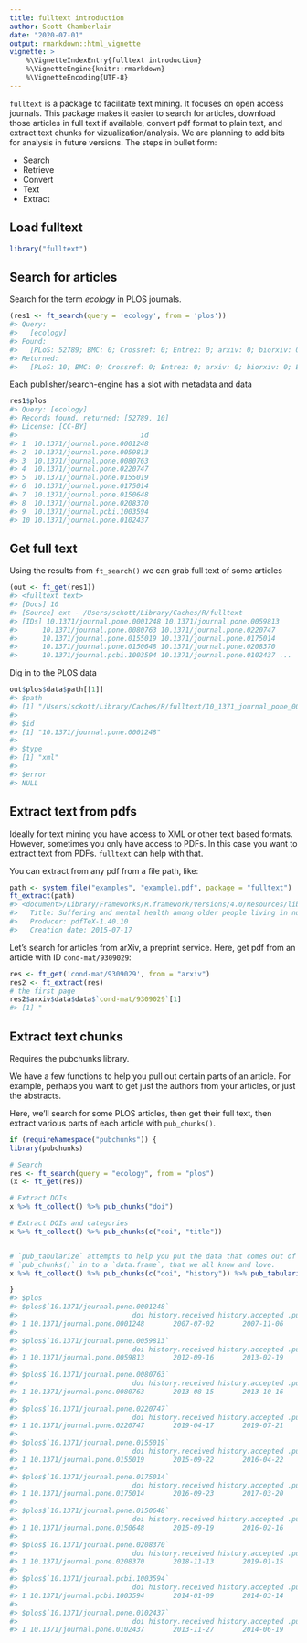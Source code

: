 ```yaml
---
title: fulltext introduction
author: Scott Chamberlain
date: "2020-07-01"
output: rmarkdown::html_vignette
vignette: >
    %\VignetteIndexEntry{fulltext introduction}
    %\VignetteEngine{knitr::rmarkdown}
    %\VignetteEncoding{UTF-8}
---
```




`fulltext` is a package to facilitate text mining. It focuses on open access journals. This package makes it easier to search for articles, download those articles in full text if available, convert pdf format to plain text, and extract text chunks for vizualization/analysis. We are planning to add bits for analysis in future versions. The steps in bullet form:

* Search
* Retrieve
* Convert
* Text
* Extract

## Load fulltext


```r
library("fulltext")
```

## Search for articles

Search for the term _ecology_ in PLOS journals.


```r
(res1 <- ft_search(query = 'ecology', from = 'plos'))
#> Query:
#>   [ecology] 
#> Found:
#>   [PLoS: 52789; BMC: 0; Crossref: 0; Entrez: 0; arxiv: 0; biorxiv: 0; Europe PMC: 0; Scopus: 0; Microsoft: 0] 
#> Returned:
#>   [PLoS: 10; BMC: 0; Crossref: 0; Entrez: 0; arxiv: 0; biorxiv: 0; Europe PMC: 0; Scopus: 0; Microsoft: 0]
```

Each publisher/search-engine has a slot with metadata and data


```r
res1$plos
#> Query: [ecology] 
#> Records found, returned: [52789, 10] 
#> License: [CC-BY] 
#>                              id
#> 1  10.1371/journal.pone.0001248
#> 2  10.1371/journal.pone.0059813
#> 3  10.1371/journal.pone.0080763
#> 4  10.1371/journal.pone.0220747
#> 5  10.1371/journal.pone.0155019
#> 6  10.1371/journal.pone.0175014
#> 7  10.1371/journal.pone.0150648
#> 8  10.1371/journal.pone.0208370
#> 9  10.1371/journal.pcbi.1003594
#> 10 10.1371/journal.pone.0102437
```

## Get full text

Using the results from `ft_search()` we can grab full text of some articles


```r
(out <- ft_get(res1))
#> <fulltext text>
#> [Docs] 10 
#> [Source] ext - /Users/sckott/Library/Caches/R/fulltext 
#> [IDs] 10.1371/journal.pone.0001248 10.1371/journal.pone.0059813
#>      10.1371/journal.pone.0080763 10.1371/journal.pone.0220747
#>      10.1371/journal.pone.0155019 10.1371/journal.pone.0175014
#>      10.1371/journal.pone.0150648 10.1371/journal.pone.0208370
#>      10.1371/journal.pcbi.1003594 10.1371/journal.pone.0102437 ...
```

Dig in to the PLOS data


```r
out$plos$data$path[[1]]
#> $path
#> [1] "/Users/sckott/Library/Caches/R/fulltext/10_1371_journal_pone_0001248.xml"
#> 
#> $id
#> [1] "10.1371/journal.pone.0001248"
#> 
#> $type
#> [1] "xml"
#> 
#> $error
#> NULL
```

## Extract text from pdfs

Ideally for text mining you have access to XML or other text based formats. However, 
sometimes you only have access to PDFs. In this case you want to extract text 
from PDFs. `fulltext` can help with that. 

You can extract from any pdf from a file path, like:


```r
path <- system.file("examples", "example1.pdf", package = "fulltext")
ft_extract(path)
#> <document>/Library/Frameworks/R.framework/Versions/4.0/Resources/library/fulltext/examples/example1.pdf
#>   Title: Suffering and mental health among older people living in nursing homes---a mixed-methods study
#>   Producer: pdfTeX-1.40.10
#>   Creation date: 2015-07-17
```

Let's search for articles from arXiv, a preprint service. Here, get pdf from 
an article with ID `cond-mat/9309029`:


```r
res <- ft_get('cond-mat/9309029', from = "arxiv")
res2 <- ft_extract(res)
# the first page
res2$arxiv$data$data$`cond-mat/9309029`[1]
#> [1] "                                                                                                                          FERMILAB-PUB-93/15-T\n                                                                                                                                       March 1993\n                                                                                                                             Revised: January 1994\n                                           The Thermodynamics and Economics of Waste\n                                           Dallas C. Kennedy, Research Associate,\narXiv:cond-mat/9309029v8 26 Jan 1994\n                                           Fermi National Accelerator Laboratory,\n                                           P.O. Box 500 MS106, Batavia, Illinois 60510 USA∗\n                                                                                         Abstract\n                                       The increasingly relevant problem of natural resource use and waste production, disposal, and reuse is\n                                       examined from several viewpoints: economic, technical, and thermodynamic. Alternative economies are\n                                       studied, with emphasis on recycling of waste to close the natural resource cycle. The physical nature of\n                                       human economies and constraints on recycling and energy efficiency are stated in terms of entropy and\n                                       complexity.\n                                           What is a cynic? A man who knows the price of everything, and the value of nothing.\n                                                                                                                                      Oscar Wilde [1]\n                                            Our planet is finite in size and, except for a few energy and matter flows, its biosphere forms a closed\n                                       system. The envelope that makes life possible extends a small distance below the surface of the Earth and\n                                       less than a hundred miles into the atmosphere. While almost closed, the biosphere is not static, but is\n                                       constantly changing, moving flows of energy, air, water, soil, and life around in a shifting, never-repeating\n                                       pattern. The combination of general physical laws and the specific properties of the Earth places important\n                                       constraints on the activities of life, some embodied in the metabolism and forms of living creatures, others\n                                       imprinted into their genes by selective effects. All life needs sources of energy for sustenance and imposes\n                                       a burden of waste on its environment. Since this waste is usually harmful to the creatures emitting it, the\n                                       environment must, if these creatures are to continue living, break the waste down into less toxic forms and\n                                       possibly reuse it.\n                                            The growing dominance of humankind over the planet, both by technological power and by numbers,\n                                       imposes certain costs on the biosphere, sometimes a result of conscious attempts at controlling Nature, but\n                                       more frequently by unwitting influence. Moreover, the burden of carrying the activities of human sustenance,\n                                       unlike that of other animals, cannot be understood by considering the physical and biological activities of each\n                                       person in isolation. Because of their unique position at the top of the food chain, their tool-making abilities,\n                                       and the co-operative character of human activities (the division of labor or specialization), the physical and\n                                       biological aspects must be considered together in the context of the peculiarities of economic life [2]. The\n                                       economic aspects take on an independent importance because of the absence of any automatic, given means\n                                       of human subsistence and the extension of individual self-sufficiency by surplus production and trading [3].\n                                       This point of view is necessary for comprehending the ecological significance of all economies more elaborate\n                                       than the simplest subsistence or household economies, up to and including the most sophisticated systems\n                                       of technology and trade. On the other hand, the formulation of economic theory has generally taken place,\n                                         * Present address: Department of Physics, University of Florida, Gainesville, Florida 32611 USA\n                                                                                              1\n"
```

## Extract text chunks

Requires the pubchunks library.

We have a few functions to help you pull out certain parts of an article. 
For example, perhaps you want to get just the authors from your articles, 
or just the abstracts. 

Here, we'll search for some PLOS articles, then get their full text, then
extract various parts of each article with `pub_chunks()`.


```r
if (requireNamespace("pubchunks")) {
library(pubchunks)

# Search
res <- ft_search(query = "ecology", from = "plos")
(x <- ft_get(res))

# Extract DOIs
x %>% ft_collect() %>% pub_chunks("doi")

# Extract DOIs and categories
x %>% ft_collect() %>% pub_chunks(c("doi", "title"))


# `pub_tabularize` attempts to help you put the data that comes out of 
# `pub_chunks()` in to a `data.frame`, that we all know and love. 
x %>% ft_collect() %>% pub_chunks(c("doi", "history")) %>% pub_tabularize()

}
#> $plos
#> $plos$`10.1371/journal.pone.0001248`
#>                            doi history.received history.accepted .publisher
#> 1 10.1371/journal.pone.0001248       2007-07-02       2007-11-06       plos
#> 
#> $plos$`10.1371/journal.pone.0059813`
#>                            doi history.received history.accepted .publisher
#> 1 10.1371/journal.pone.0059813       2012-09-16       2013-02-19       plos
#> 
#> $plos$`10.1371/journal.pone.0080763`
#>                            doi history.received history.accepted .publisher
#> 1 10.1371/journal.pone.0080763       2013-08-15       2013-10-16       plos
#> 
#> $plos$`10.1371/journal.pone.0220747`
#>                            doi history.received history.accepted .publisher
#> 1 10.1371/journal.pone.0220747       2019-04-17       2019-07-21       plos
#> 
#> $plos$`10.1371/journal.pone.0155019`
#>                            doi history.received history.accepted .publisher
#> 1 10.1371/journal.pone.0155019       2015-09-22       2016-04-22       plos
#> 
#> $plos$`10.1371/journal.pone.0175014`
#>                            doi history.received history.accepted .publisher
#> 1 10.1371/journal.pone.0175014       2016-09-23       2017-03-20       plos
#> 
#> $plos$`10.1371/journal.pone.0150648`
#>                            doi history.received history.accepted .publisher
#> 1 10.1371/journal.pone.0150648       2015-09-19       2016-02-16       plos
#> 
#> $plos$`10.1371/journal.pone.0208370`
#>                            doi history.received history.accepted .publisher
#> 1 10.1371/journal.pone.0208370       2018-11-13       2019-01-15       plos
#> 
#> $plos$`10.1371/journal.pcbi.1003594`
#>                            doi history.received history.accepted .publisher
#> 1 10.1371/journal.pcbi.1003594       2014-01-09       2014-03-14       plos
#> 
#> $plos$`10.1371/journal.pone.0102437`
#>                            doi history.received history.accepted .publisher
#> 1 10.1371/journal.pone.0102437       2013-11-27       2014-06-19       plos
```
